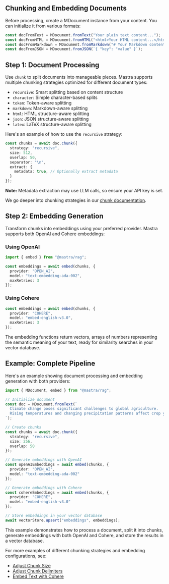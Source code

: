 ## Chunking and Embedding Documents

Before processing, create a MDocument instance from your content. You can initialize it from various formats:

```ts showLineNumbers copy
const docFromText = MDocument.fromText("Your plain text content...");
const docFromHTML = MDocument.fromHTML("<html>Your HTML content...</html>");
const docFromMarkdown = MDocument.fromMarkdown("# Your Markdown content...");
const docFromJSON = MDocument.fromJSON(`{ "key": "value" }`);
```

## Step 1: Document Processing

Use `chunk` to split documents into manageable pieces. Mastra supports multiple chunking strategies optimized for different document types: 

- `recursive`: Smart splitting based on content structure
- `character`: Simple character-based splits
- `token`: Token-aware splitting
- `markdown`: Markdown-aware splitting
- `html`: HTML structure-aware splitting
- `json`: JSON structure-aware splitting
- `latex`: LaTeX structure-aware splitting

Here's an example of how to use the `recursive` strategy: 

```ts showLineNumbers copy 
const chunks = await doc.chunk({
  strategy: "recursive",
  size: 512,
  overlap: 50,
  separator: "\n",
  extract: {
    metadata: true, // Optionally extract metadata
  }
});
```
 
**Note:** Metadata extraction may use LLM calls, so ensure your API key is set.

We go deeper into chunking strategies in our [chunk documentation](/docs/reference/rag/chunk.mdx). 

## Step 2: Embedding Generation 

Transform chunks into embeddings using your preferred provider. Mastra supports both OpenAI and Cohere embeddings:

### Using OpenAI

```ts showLineNumbers copy
import { embed } from "@mastra/rag";

const embeddings = await embed(chunks, {
  provider: "OPEN_AI",
  model: "text-embedding-ada-002",
  maxRetries: 3
});
```

### Using Cohere

```ts showLineNumbers copy
const embeddings = await embed(chunks, {
  provider: "COHERE",
  model: "embed-english-v3.0",
  maxRetries: 3
});
```

The embedding functions return vectors, arrays of numbers representing the semantic meaning of your text, ready for similarity searches in your vector database.

## Example: Complete Pipeline 

Here's an example showing document processing and embedding generation with both providers:

```ts showLineNumbers copy
import { MDocument, embed } from "@mastra/rag";

// Initialize document
const doc = MDocument.fromText(`
  Climate change poses significant challenges to global agriculture.
  Rising temperatures and changing precipitation patterns affect crop yields.
`);

// Create chunks
const chunks = await doc.chunk({
  strategy: "recursive",
  size: 256,
  overlap: 50
});

// Generate embeddings with OpenAI
const openAIEmbeddings = await embed(chunks, {
  provider: "OPEN_AI",
  model: "text-embedding-ada-002"
});

// Generate embeddings with Cohere
const cohereEmbeddings = await embed(chunks, {
  provider: "COHERE",
  model: "embed-english-v3.0"
});

// Store embeddings in your vector database
await vectorStore.upsert("embeddings", embeddings);
```

This example demonstrates how to process a document, split it into chunks, generate embeddings with both OpenAI and Cohere, and store the results in a vector database.

For more examples of different chunking strategies and embedding configurations, see:

- [Adjust Chunk Size](/docs/reference/rag/chunk.mdx#adjust-chunk-size)
- [Adjust Chunk Delimiters](/docs/reference/rag/chunk.mdx#adjust-chunk-delimiters)
- [Embed Text with Cohere](/docs/reference/rag/embeddings.mdx#using-cohere)
